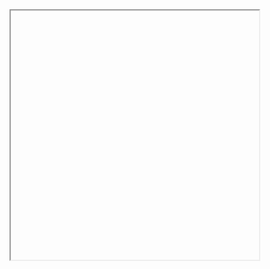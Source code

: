 
<Head>
  <title>Who I Am</title>
</Head>


<Iframe url="https://magenta.tensorflow.org/demos/performance_rnn/index.html#2|2,0,1,0,1,1,0,1,0,1,0,1|1,1,1,1,1,1,1,1,1,1,1,1|1,1,1,1,1,1,1,1,1,1,1,1|false"
        width="450px"
        height="450px"
        display="initial"
        position="relative"
        allowFullScreen/>

### El sentido de la vida, el universo y todo lo demás

---


<BregyLogo/>

---

> "Solo podemos ver poco del futuro, pero lo suficiente para darnos cuenta de que hay mucho que hacer"

— Alan Turing

---

![](https://github.com/bregydoc/whoiam-pitch/raw/master/images/space.png)


---



![](https://github.com/bregydoc/whoiam-pitch/raw/master/images/leonardo-da-vinci.jpg)

## Leonardo Da Vinci
<ul style={{textAlign: "left"}}>
  <Appear>
    <li>Visionario y autodidacta</li>
    <li>Una mente altamente curiosa</li>
    <li>Detallista y analítico</li>
  </Appear>
</ul>

---

# Mis pasiones e intereses

---

![](https://github.com/bregydoc/whoiam-pitch/raw/master/images/brain.png)
#### Consciencia e Inteligencia Artificial

---

![](https://github.com/bregydoc/whoiam-pitch/raw/master/images/opensource.png)
#### Codigo abierto, aporte a la comunidad

---

![](https://github.com/bregydoc/whoiam-pitch/raw/master/images/science.png)

#### Ciencia y desarrollo tecnológico

---

![](https://github.com/bregydoc/whoiam-pitch/raw/master/images/programmer.png)

#### Programación y algoritmia

---
¿Por qué YO?

<ul style={{textAlign: "left", color: "#6E60EE"}}>
<Appear>
  <li>Experiencia y amplio conocimiento en el tema</li>
  <li>Siempre aprendiendo y creando nuevas tecnologías</li>
  <li>Facilidad para el trabajo de investigación colaborativo</li>
</Appear>
</ul>
---

Pueden visitar mi web personal
<https://bregy.me>


---